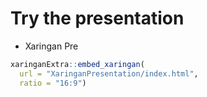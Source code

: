 # Try the presentation {#sec-week02}

- Xaringan Pre

```r
xaringanExtra::embed_xaringan(
  url = "XaringanPresentation/index.html",
  ratio = "16:9")
```

